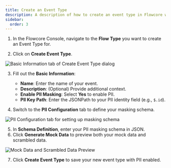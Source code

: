 ```yaml
---
title: Create an Event Type
description: A description of how to create an event type in Flowcore with PII
sidebar:
  order: 3
---
```



1. In the Flowcore Console, navigate to the **Flow Type** you want to create an Event Type for.

2. Click on **Create Event Type**.
<Image src={CreateEventTypeScreen1} alt="Basic Information tab of Create Event Type dialog" />

3. Fill out the **Basic Information**:
   - **Name**: Enter the name of your event.
   - **Description**: (Optional) Provide additional context.
   - **Enable PII Masking**: Select **Yes** to enable PII.
   - **PII Key Path**: Enter the JSONPath to your PII identity field (e.g., `$.id`).

4. Switch to the **PII Configuration** tab to define your masking schema.
<Image src={CreateEventTypeScreen2} alt="PII Configuration tab for setting up masking schema" />

5. In **Schema Definition**, enter your PII masking schema in JSON.
6. Click **Generate Mock Data** to preview both your mock data and scrambled data.
<Image src={CreateEventTypeScreen3} alt="Mock Data and Scrambled Data Preview" />

7. Click **Create Event Type** to save your new event type with PII enabled.

